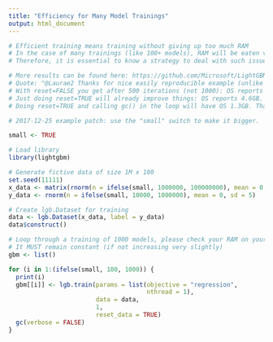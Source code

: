 ```yaml
---
title: "Efficiency for Many Model Trainings"
output: html_document
---
```


```r
# Efficient training means training without giving up too much RAM
# In the case of many trainings (like 100+ models), RAM will be eaten very quickly
# Therefore, it is essential to know a strategy to deal with such issue

# More results can be found here: https://github.com/Microsoft/LightGBM/issues/879#issuecomment-326656580
# Quote: "@Laurae2 Thanks for nice easily reproducible example (unlike mine).
# With reset=FALSE you get after 500 iterations (not 1000): OS reports 27GB usage, while R gc() reports 1.5GB.
# Just doing reset=TRUE will already improve things: OS reports 4.6GB.
# Doing reset=TRUE and calling gc() in the loop will have OS 1.3GB. Thanks for the latest tip."

# 2017-12-25 example patch: use the "small" switch to make it bigger.

small <- TRUE

# Load library
library(lightgbm)

# Generate fictive data of size 1M x 100
set.seed(11111)
x_data <- matrix(rnorm(n = ifelse(small, 1000000, 100000000), mean = 0, sd = 100), nrow = ifelse(small, 10000, 1000000), ncol = 100)
y_data <- rnorm(n = ifelse(small, 10000, 1000000), mean = 0, sd = 5)

# Create lgb.Dataset for training
data <- lgb.Dataset(x_data, label = y_data)
data$construct()

# Loop through a training of 1000 models, please check your RAM on your task manager
# It MUST remain constant (if not increasing very slightly)
gbm <- list()

for (i in 1:(ifelse(small, 100, 1000)) {
  print(i)
  gbm[[i]] <- lgb.train(params = list(objective = "regression",
									  nthread = 1),
                        data = data,
                        1,
                        reset_data = TRUE)
  gc(verbose = FALSE)
}

```

